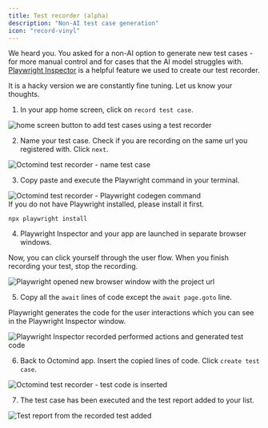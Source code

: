 ```yaml
---
title: Test recorder (alpha)
description: "Non-AI test case generation"
icon: "record-vinyl"
---
```


We heard you. You asked for a non-AI option to generate new test cases - for more manual control and for cases that the AI model struggles with.
[Playwright Inspector](https://playwright.dev/docs/codegen#generate-tests-with-the-playwright-inspector) is a helpful feature we used to create our test recorder.

It is a hacky version we are constantly fine tuning. Let us know your thoughts.

1. In your app home screen, click on `record test case`.

<Frame caption="Home screen button to add test cases using a test recorder, screenshot 09/2023">
  <img
    src="images/recorder/recorder-1.png"
    alt="home screen button to add test cases using a test recorder"
  />
</Frame>

2. Name your test case. Check if you are recording on the same url you registered with. Click `next`.

<Frame caption="Octomind test recorder - name test case, screenshot 09/2023">
  <img
    src="images/recorder/recorder-2.png"
    alt="Octomind test recorder - name test case"
  />
</Frame>

3. Copy paste and execute the Playwright command in your terminal.

<Frame caption="Octomind test recorder - Playwright codegen command, screenshot 09/2023">
  <img
    src="images/recorder/recorder-3.png"
    alt="Octomind test recorder - Playwright codegen command"
  />
</Frame>

<div class="mt-8" />

<Warning>
  If you do not have Playwright installed, please install it first.
</Warning>

```
npx playwright install
```

4. Playwright Inspector and your app are launched in separate browser windows.

Now, you can click yourself through the user flow. When you finish recording your test, stop the recording.

<Frame caption="Playwright opened a browser window with the project url, screenshot 09/2023">
  <img
    src="images/recorder/recorder-4.png"
    alt="Playwright opened new browser window with the project url"
  />
</Frame>

5. Copy all the `await` lines of code except the `await page.goto` line.

Playwright generates the code for the user interactions which you can see in the Playwright Inspector window.

<Frame caption="Playwright Inspector recorded performed actions and generated test code, screenshot 09/2023">
  <img
    src="images/recorder/recorder-5.png"
    alt="Playwright Inspector recorded performed actions and generated test code"
  />
</Frame>

6. Back to Octomind app. Insert the copied lines of code. Click `create test case`.

<Frame caption="Octomind test recorder - test code is inserted, screenshot 09/2023">
  <img
    src="images/recorder/recorder-6.png"
    alt="Octomind test recorder -  test code is inserted"
  />
</Frame>

7. The test case has been executed and the test report added to your list.

<Frame caption="Test report from the recorded test added, screenshot 09/2023">
  <img
    src="images/recorder/recorder-7.png"
    alt="Test report from the recorded test added"
  />
</Frame>
